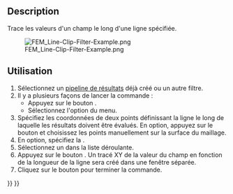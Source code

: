 <languages/>

{{Docnav/fr
|[[FEM_PostFilterContours/fr|Filtre par contours]]
|[[FEM_PostFilterLinearizedStresses/fr|Graphique de linéarisation des critères]]
|[[FEM_Workbench/fr|Atelier FEM]]
|IconL=FEM_PostFilterContours.svg
|IconR=FEM_PostFilterLinearizedStresses.svg
|IconC=Workbench_FEM.svg
}}

{{GuiCommand/fr
|Name=FEM PostFilterDataAlongLine
|Name/fr=FEM Filtre d'écrêtage selon une ligne
|MenuLocation=Résultats → Filtre d'écrêtage selon une ligne
|Workbenches=[[FEM_Workbench/fr|FEM]]
|SeeAlso=[[FEM_PostPipelineFromResult/fr|FEM Pipeline de résultats]], [[FEM_tutorial/fr|FEM Tutoriel]]
}}

==Description==

Trace les valeurs d'un champ le long d'une ligne spécifiée.

[[File:FEM_Line-Clip-Filter-Example.png]]

{{Caption|Un filtre d'écrêtage selon une ligne à l'intérieur d'un [[FEM_PostFilterClipRegion/fr|filtre d'écrêtage selon une région]].</br>
Le filtre d'écrêtage selon une région est l'objet semi-transparent.</br>
La partie de la ligne à l'extérieur du filtre d'écrêtage selon une région est définie à une valeur de zéro et apparaît donc en bleu.}}

<span id="Usage"></span>
==Utilisation==

# Sélectionnez un [[FEM_PostPipelineFromResult/fr|pipeline de résultats]] déjà créé ou un autre filtre.
# Il y a plusieurs façons de lancer la commande :
#* Appuyez sur le bouton {{Button|[[Image:FEM_PostFilterDataAlongLine.svg|16px]] [[FEM_PostFilterDataAlongLine/fr|Filtre d'écrêtage selon une ligne]]}}.
#* Sélectionnez l'option {{MenuCommand|Résultats → [[Image:FEM_PostFilterDataAlongLine.svg|16px]] Filtre d'écrêtage selon une ligne}} du menu.
# Spécifiez les coordonnées de deux points définissant la ligne le long de laquelle les résultats doivent être évalués. En option, appuyez sur le bouton {{Button|Sélectionner les points}} et choisissez les points manuellement sur la surface du maillage.
# En option, spécifiez la {{MenuCommand|Résolution}}.
# Sélectionnez un {{MenuCommand|Champs}} dans la liste déroulante.
# Appuyez sur le bouton {{Button|Créer un tracé}}. Un tracé XY de la valeur du champ en fonction de la longueur de la ligne sera créé dans une fenêtre séparée.
# Cliquez sur le bouton {{Button|OK}} pour terminer la commande.


{{Docnav/fr
|[[FEM_PostFilterContours/fr|Filtre par contours]]
|[[FEM_PostFilterLinearizedStresses/fr|Graphique de linéarisation des critères]]
|[[FEM_Workbench/fr|Atelier FEM]]
|IconL=FEM_PostFilterContours.svg
|IconR=FEM_PostFilterLinearizedStresses.svg
|IconC=Workbench_FEM.svg
}}

{{FEM Tools navi{{#translation:}}}}
{{Userdocnavi{{#translation:}}}}
{{clear}}